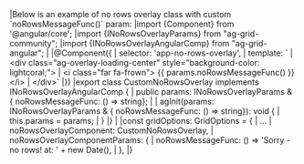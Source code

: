 <framework-specific-section frameworks="angular">
|Below is an example of no rows overlay class with custom `noRowsMessageFunc()` param:
</framework-specific-section>

<framework-specific-section frameworks="angular">
<snippet transform={false} language="ts">
|import {Component} from '@angular/core';
|import {INoRowsOverlayParams} from "ag-grid-community";
|import {INoRowsOverlayAngularComp} from "ag-grid-angular";
|
|@Component({
|    selector: 'app-no-rows-overlay',
|    template: `
|      &lt;div class="ag-overlay-loading-center" style="background-color: lightcoral;">
|        &lt;i class="far fa-frown"> {{ params.noRowsMessageFunc() }} &lt;/i>
|      &lt;/div>`
|})
|export class CustomNoRowsOverlay implements INoRowsOverlayAngularComp {
|    public params: INoRowsOverlayParams & { noRowsMessageFunc: () => string};
|
|    agInit(params: INoRowsOverlayParams & { noRowsMessageFunc: () => string}): void {
|        this.params = params;
|    }
|}
|
|const gridOptions: GridOptions = {
|  ...
|  noRowsOverlayComponent: CustomNoRowsOverlay,
|  noRowsOverlayComponentParams: {
|    noRowsMessageFunc: () => 'Sorry - no rows! at: ' + new Date(),
|  },
|}
</snippet>
</framework-specific-section>
